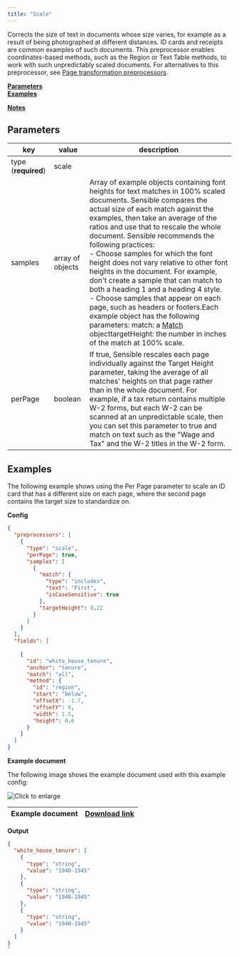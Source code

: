 ```yaml
---
title: "Scale"
---
```


Corrects the size of text in documents whose size varies, for example as a result of being photographed at different distances. ID cards and receipts are common examples of such documents. This preprocessor enables coordinates-based methods, such as the Region or Text Table methods, to work with such unpredictably scaled documents. For alternatives to this preprocessor, see [Page transformation preprocessors](https://sensible-87.mintlify.app/senseml-reference/preprocessors/deskew#notes).

[**Parameters**](https://sensible-87.mintlify.app/senseml-reference/preprocessors/scale#parameters)  
[**Examples**](https://sensible-87.mintlify.app/senseml-reference/preprocessors/scale#examples)

[**Notes**](https://sensible-87.mintlify.app/senseml-reference/preprocessors/scale#notes)

## Parameters

| key                 | value            | description                                                                                                                                                                                                                                                                                                                                                                                                                                                                                                                                                                                                                                                                                                                    |
| ------------------- | ---------------- | ------------------------------------------------------------------------------------------------------------------------------------------------------------------------------------------------------------------------------------------------------------------------------------------------------------------------------------------------------------------------------------------------------------------------------------------------------------------------------------------------------------------------------------------------------------------------------------------------------------------------------------------------------------------------------------------------------------------------------ |
| type (**required**) | scale            |                                                                                                                                                                                                                                                                                                                                                                                                                                                                                                                                                                                                                                                                                                                                |
| samples             | array of objects | Array of example objects containing font heights for text matches in 100% scaled documents. Sensible compares the actual size of each match against the examples, then take an average of the ratios and use that to rescale the whole document. Sensible recommends the following practices:<br/>\- Choose samples for which the font height does not vary relative to other font heights in the document. For example, don't create a sample that can match to both a heading 1 and a heading 4 style.<br/>\- Choose samples that appear on each page, such as headers or footers.Each example object has the following parameters: match: a [Match](https://sensible-87.mintlify.app/senseml-reference/field-query-object/match-object) objecttargetHeight: the number in inches of the match at 100% scale. |
| perPage             | boolean          | If true, Sensible rescales each page individually against the Target Height parameter, taking the average of all matches' heights on that page rather than in the whole document. For example, if a tax return contains multiple W-2 forms, but each W-2 can be scanned at an unpredictable scale, then you can set this parameter to true and match on text such as the "Wage and Tax" and the W-2 titles in the W-2 form.                                                                                                                                                                                                                                                                                                    |

## Examples

The following example shows using the Per Page parameter to scale an ID card that has a different size on each page, where the second page contains the target size to standardize on.

**Config**

```JSON JSON 
{
  "preprocessors": [
    {
      "type": "scale",
      "perPage": true,
      "samples": [
        {
          "match": {
            "type": "includes",
            "text": "First",
            "isCaseSensitive": true
          },
          "targetHeight": 0.22
        }
      ]
    }
  ],
  "fields": [
    
    {
      "id": "white_house_tenure",
      "anchor": "tenure",
      "match": "all",
      "method": {
        "id": "region",
        "start": "below",
        "offsetX": -1.7,
        "offsetY": 0,
        "width": 1.5,
        "height": 0.6
      }
    }
  ]
}
```
**Example document**

The following image shows the example document used with this example config:

![Click to enlarge](/images/scale.png)

| Example document | [Download link](https://raw.githubusercontent.com/sensible-hq/sensible-docs/main/readme-sync/assets/v0/pdfs/scale.pdf) |
| ---------------- | ---------------------------------------------------------------------------------------------------------------------- |

**Output**

```JSON JSON 
{
  "white_house_tenure": [
    {
      "type": "string",
      "value": "1940-1945"
    },
    {
      "type": "string",
      "value": "1940-1945"
    },
    {
      "type": "string",
      "value": "1940-1945"
    }
  ]
}
`